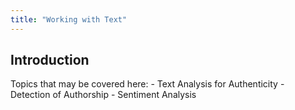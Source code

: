 ```yaml
---
title: "Working with Text"
---
```


## Introduction
Topics that may be covered here:
- Text Analysis for Authenticity
- Detection of Authorship
- Sentiment Analysis
